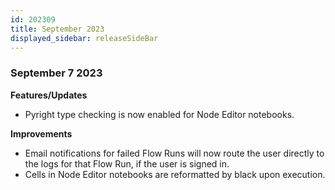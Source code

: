 ```yaml
---
id: 202309
title: September 2023
displayed_sidebar: releaseSideBar
---
```


### September 7 2023
**Features/Updates**
- Pyright type checking is now enabled for Node Editor notebooks.

**Improvements**
- Email notifications for failed Flow Runs will now route the user directly to the logs for that Flow Run, if the user is signed in.
- Cells in Node Editor notebooks are reformatted by black upon execution.
